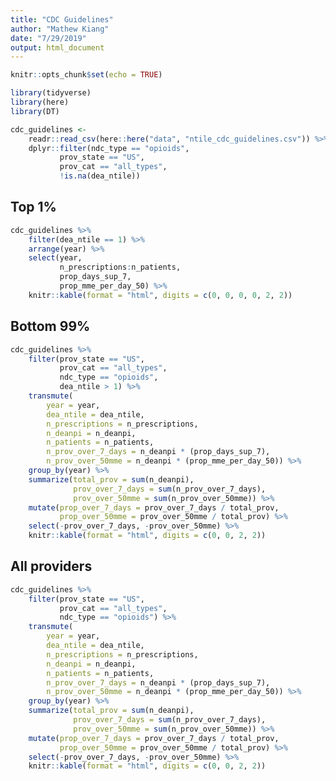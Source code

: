 ```yaml
---
title: "CDC Guidelines"
author: "Mathew Kiang"
date: "7/29/2019"
output: html_document
---
```


```r
knitr::opts_chunk$set(echo = TRUE)
```

```r
library(tidyverse)
library(here)
library(DT)
```

```r
cdc_guidelines <-
    readr::read_csv(here::here("data", "ntile_cdc_guidelines.csv")) %>%
    dplyr::filter(ndc_type == "opioids",
           prov_state == "US",
           prov_cat == "all_types",
           !is.na(dea_ntile))
```

## Top 1% 

```r
cdc_guidelines %>% 
    filter(dea_ntile == 1) %>% 
    arrange(year) %>% 
    select(year,
           n_prescriptions:n_patients,
           prop_days_sup_7, 
           prop_mme_per_day_50) %>% 
    knitr::kable(format = "html", digits = c(0, 0, 0, 0, 2, 2))
```

## Bottom 99%
```r
cdc_guidelines %>%
    filter(prov_state == "US", 
           prov_cat == "all_types", 
           ndc_type == "opioids", 
           dea_ntile > 1) %>%
    transmute(
        year = year, 
        dea_ntile = dea_ntile, 
        n_prescriptions = n_prescriptions, 
        n_deanpi = n_deanpi, 
        n_patients = n_patients, 
        n_prov_over_7_days = n_deanpi * (prop_days_sup_7),
        n_prov_over_50mme = n_deanpi * (prop_mme_per_day_50)) %>% 
    group_by(year) %>% 
    summarize(total_prov = sum(n_deanpi), 
              prov_over_7_days = sum(n_prov_over_7_days), 
              prov_over_50mme = sum(n_prov_over_50mme)) %>% 
    mutate(prop_over_7_days = prov_over_7_days / total_prov, 
           prop_over_50mme = prov_over_50mme / total_prov) %>% 
    select(-prov_over_7_days, -prov_over_50mme) %>% 
    knitr::kable(format = "html", digits = c(0, 0, 2, 2))
```

## All providers
```r
cdc_guidelines %>%
    filter(prov_state == "US", 
           prov_cat == "all_types", 
           ndc_type == "opioids") %>%
    transmute(
        year = year, 
        dea_ntile = dea_ntile, 
        n_prescriptions = n_prescriptions, 
        n_deanpi = n_deanpi, 
        n_patients = n_patients, 
        n_prov_over_7_days = n_deanpi * (prop_days_sup_7),
        n_prov_over_50mme = n_deanpi * (prop_mme_per_day_50)) %>% 
    group_by(year) %>% 
    summarize(total_prov = sum(n_deanpi), 
              prov_over_7_days = sum(n_prov_over_7_days), 
              prov_over_50mme = sum(n_prov_over_50mme)) %>% 
    mutate(prop_over_7_days = prov_over_7_days / total_prov, 
           prop_over_50mme = prov_over_50mme / total_prov) %>% 
    select(-prov_over_7_days, -prov_over_50mme) %>% 
    knitr::kable(format = "html", digits = c(0, 0, 2, 2))
```

